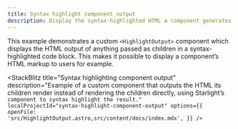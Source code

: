 ```yaml
---
title: Syntax highlight component output
description: Display the syntax-highlighted HTML a component generates using Starlight’s Code component
---
```



This example demonstrates a custom `<HighlightOutput>` component which displays the HTML output of anything passed as children in a syntax-highlighted code block.
This makes it possible to display a component’s HTML markup to users for example.

<StackBlitz
	title="Syntax highlighting component output"
	description="Example of a custom component that outputs the HTML its children render instead of rendering the children directly, using Starlight’s <Code> component to syntax highlight the result."
	localProjectId="syntax-highlight-component-output"
	options={{
		openFile: 'src/HighlightOutput.astro,src/content/docs/index.mdx',
	}}
/>
